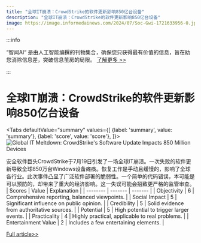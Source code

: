 ```yaml
---
title: "全球IT崩溃：CrowdStrike的软件更新影响850亿台设备"
description: "全球IT崩溃：CrowdStrike的软件更新影响850亿台设备"
image: https://image.informedainews.com/2024/07/Soc-Gwi-1721633956-0.jpg
---
```



:::info

“智闻AI“ 是由人工智能编撰的刊物集合，确保您只获得最有价值的信息，旨在助您消除信息差，突破信息茧房的局限。  [了解更多 >>](/)

:::

# 全球IT崩溃：CrowdStrike的软件更新影响850亿台设备


<Tabs
	defaultValue="summary"
	values={[
	{label: 'summary', value: 'summary'},
	{label: 'score', value: 'score'},
]}>
<TabItem value="summary">
<img
  src="https://image.informedainews.com/2024/07/Soc-Gwi-1721633956-0.jpg"
  alt="Global IT Meltdown: CrowdStrike's Software Update Impacts 850 Million Devices"
/>



安全软件巨头CrowdStrike于7月19日引发了一场全球IT崩溃。一次失败的软件更新导致全球850万台Windows设备瘫痪。恢复工作是手动且缓慢的，影响了全球各行业。此次事件凸显了广泛软件部署的脆弱性。一个简单的代码错误，本可能是可以预防的，却带来了重大的经济影响。这一失误可能会招致更严格的监管审查。
</TabItem>
<TabItem value="score">
	| Scores     | Value   | Explanation |
	| -------- | ------- | ------- |
	| Objectivity  | 6    | Comprehensive reporting, balanced viewpoints.    |
	| Social Impact | 5     | Significant influence on public opinion.    |
	| Credibility    | 5    | Solid evidence from authoritative sources.    |
	| Potential    | 5    | High potential to trigger larger events.    |
	| Practicality    | 4    | Highly practical, applicable to real problems.    |
	| Entertainment Value    | 2    | Includes a few entertaining elements.    |
</TabItem>
</Tabs>

[Full article>>](https://wallstreetcn.com/articles/3720296)

